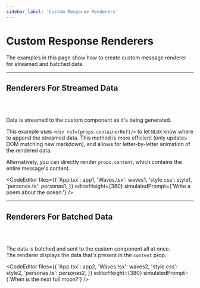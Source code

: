 ```yaml
---
sidebar_label: 'Custom Response Renderers'
---
```





# Custom Response Renderers

The examples in this page show how to create custom message renderer for streamed and batched data.

---

## Renderers For Streamed Data

<br />
<br />

Data is streamed to the custom component as it's being generated.

This example uses `<div ref={props.containerRef}/>` to let `NLUX` know where to append the streamed data.
This method is more efficient (only updates DOM matching new markdown), and allows for letter-by-letter animation
of the rendered data.

Alternatively, you can directly render `props.content`, which contains the entire message's content.

<CodeEditor
    files={{
        'App.tsx': app1,
        'Waves.tsx': waves1,
        'style.css': style1,
        'personas.ts': personas1,
    }}
    editorHeight={380}
    simulatedPrompt={'Write a poem about the ocean.'}
/>

---

## Renderers For Batched Data
<br />
<br />

The data is batched and sent to the custom component all at once.<br />
The renderer displays the data that's present in the `content` prop.

<CodeEditor
    files={{
        'App.tsx': app2,
        'Waves.tsx': waves2,
        'style.css': style2,
        'personas.ts': personas2,
    }}
    editorHeight={380}
    simulatedPrompt={'When is the next full moon?'}
/>
